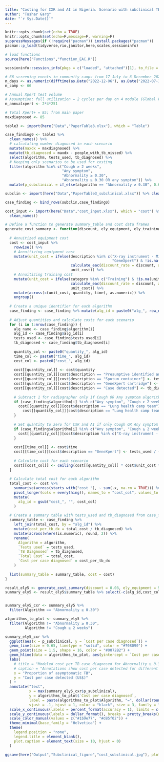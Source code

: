 ```yaml
---
title: "Costing for CXR and AI in Nigeria. Scenario with subclinical TB."
author: "Tushar Garg"
date: "`r Sys.Date()`"
---
```


```r
knitr::opts_chunk$set(echo = TRUE)
knitr::opts_chunk$set(echo=F,message=F, warning=F)
suppressMessages(if (!require("pacman")) install.packages("pacman"))
pacman::p_load(tidyverse,rio,janitor,here,scales,sessioninfo)

# load functions
source(here("Functions","function_EAC.R"))
```

```r
sessioninfo::session_info(pkgs = c("loaded", "attached")[1], to_file = here("Session info","Costing_Nigeria_analysis_subclinical_session_info.txt"))
```

```r
# 66 screening events in community camps from 17 July to 6 December 2022.
n_days <- as.numeric(difftime(as.Date("2022-12-06"), as.Date("2022-07-17"), units = "day"))
n_camp <- 66

# Annual Xpert test volume
# Assumption: full utilization = 2 cycles per day on 4 module (Global Fund guidance) for 251 days per annum
n_annualxpert <- 2*4*251

# Total Xpert+ = 85; from main paper
maxdiagnosed <- 85

table3 <- import(here("Data","PaperTable3.xlsx"), which = "Table")

case_finding0 <- table3 %>% 
  clean_names() %>% 
  # calculating number diagnosed in each scenario
  mutate(maxdx = maxdiagnosed) %>% 
  mutate(tb_diagnosed = maxdx - people_with_tb_missed) %>% 
  select(algorithm, tests_used, tb_diagnosed) %>% 
  # Keeping only scenarios to be used for costing
  filter(algorithm %in% c("Cough ≥ 2 weeks", 
                          "Any symptom", 
                          "Abnormality ≥ 0.30", 
                          "Abnormality ≥ 0.30 OR any symptom")) %>% 
  mutate(p_subclinical = if_else(algorithm == "Abnormality ≥ 0.30", 0.0988,NA))

subclin <- import(here("Data","PaperTable3_subclinical.xlsx")) %>% clean_names() %>% select(1:4)

case_finding <- bind_rows(subclin,case_finding0)

cost_input <- import(here("Data","cost_input.xlsx"), which = "cost") %>% 
  clean_names()
```

```r
# Define a function to generate summary_table and cost data frames
generate_cost_summary <- function(discount, ely_equipment, ely_training) {
  
  # Annuitized equipment cost
  cost <- cost_input %>%
    rowwise() %>%
    # Annuitizing equipment cost
    mutate(unit_cost = ifelse(description %in% c("X-ray instrument - MinXray TR90BH", 
                                                 "GeneXpert") & !is.na(unit_cost),
                              calculate_eac(discount_rate = discount, asset_price = unit_cost, ELY = ely_equipment),
                              unit_cost)) %>%
    # Annuitizing training cost
    mutate(unit_cost = ifelse(category %in% c("Training") & !is.na(unit_cost),
                              calculate_eac(discount_rate = discount, asset_price = unit_cost, ELY = ely_training),
                              unit_cost)) %>%
    mutate(across(c(unit_cost, quantity, time), as.numeric)) %>% 
    ungroup()
  
  # Create a unique identifier for each algorithm
  case_finding <- case_finding %>% mutate(alg_id = paste0("alg_", row_number()))
  
  # Adjust quantities and calculate costs for each scenario
  for (i in 1:nrow(case_finding)) {
    alg_name <- case_finding$algorithm[i]
    alg_id <- case_finding$alg_id[i]
    tests_used <- case_finding$tests_used[i]
    tb_diagnosed <- case_finding$tb_diagnosed[i]
    
    quantity_col <- paste0("quantity_", alg_id)
    time_col <- paste0("time_", alg_id)
    cost_col <- paste0("cost_", alg_id)
    
    cost[[quantity_col]] <- cost$quantity
    cost[[quantity_col]][cost$description == "Presumptive identified and sample provided"] <- tests_used
    cost[[quantity_col]][cost$description == "Sputum container"] <- tests_used
    cost[[quantity_col]][cost$description == "GeneXpert cartridge"] <- tests_used
    cost[[quantity_col]][cost$description == "Case detected"] <- tb_diagnosed
    
    # Subtract 1 for radiographer only if Cough OR Any symptom algorithms
    if (case_finding$algorithm[i] %in% c("Any symptom", "Cough ≥ 2 weeks")) {
      cost[[quantity_col]][cost$description == "Lung health camp team"] <- 
        cost[[quantity_col]][cost$description == "Lung health camp team"] - 1
    }
    
    # Set quantity to zero for CXR and AI if only Cough OR Any symptom algorithms
    if (case_finding$algorithm[i] %in% c("Any symptom", "Cough ≥ 2 weeks")) {
      cost[[quantity_col]][cost$description %in% c("X-ray instrument - MinXray TR90BH", "AI licence - qure.ai qXR")] <- 0
    }
    
    cost[[time_col]] <- cost$time
    cost[[time_col]][cost$description == "GeneXpert"] <- tests_used / (n_annualxpert + tests_used)
    
    # Calculate cost for each scenario
    cost[[cost_col]] <- ceiling(cost[[quantity_col]] * cost$unit_cost * cost[[time_col]])
  }
  
  # Calculate total cost for each algorithm
  total_cost <- cost %>%
    summarise(across(starts_with("cost_"), ~ sum(.x, na.rm = TRUE))) %>%
    pivot_longer(cols = everything(), names_to = "cost_col", values_to = "total_cost") %>%
    mutate(
      alg_id = gsub("cost_", "", cost_col)
    )
  
  # Create a summary table with tests_used and tb_diagnosed from case_finding
  summary_table <- case_finding %>% 
    left_join(total_cost, by = "alg_id") %>% 
    mutate(cost_per_tb_dx = total_cost / tb_diagnosed) %>% 
    mutate(across(where(is.numeric), round, 2)) %>%
    rename(
      Algorithm = algorithm,
      `Tests used` = tests_used,
      `TB Diagnosed` = tb_diagnosed,
      `Total Cost` = total_cost,
      `Cost per case diagnosed` = cost_per_tb_dx
    )
  
  list(summary_table = summary_table, cost = cost)
}

```

```r
result_ely5 <- generate_cost_summary(discount = 0.03, ely_equipment = 5, ely_training = 2)
summary_ely5 <- result_ely5$summary_table %>% select(-c(alg_id,cost_col))


summary_ely5_cxr <- summary_ely5 %>% 
  filter(Algorithm == "Abnormality ≥ 0.30")
```

```r
algorithms_to_plot <- summary_ely5 %>% 
  filter(Algorithm != "Abnormality ≥ 0.30",
         Algorithm != "Cough ≥ 2 weeks")

summary_ely5_cxr %>% 
  ggplot(aes(x = p_subclinical, y = `Cost per case diagnosed`)) +
  geom_line(size = 0.65, linetype = "solid", color = "#708090") +
  geom_point(size = 1.5, shape = 16, color = "#0072B2") +
  geom_hline(data = algorithms_to_plot, aes(yintercept = `Cost per case diagnosed`, color = Algorithm), linetype = "dashed") +
  labs(
    # title = "Modeled cost per TB case diagnosed for Abnormality ≥ 0.30 algorithm",
    # caption = "Annotations show cost per case detected for different scenario from the main analysis."
    x = "Proportion of asymptomatic TB",
    y = "Cost per case detected (US$)"
  ) +
  annotate("text", 
           x = max(summary_ely5_cxr$p_subclinical), 
           y = algorithms_to_plot$`Cost per case diagnosed`, 
           label = paste(algorithms_to_plot$Algorithm, "=", dollar(round(algorithms_to_plot$`Cost per case diagnosed`, 0))), 
           vjust = -1, hjust = 1, color = "black", size = 3, family = "Helvetica") +
  scale_x_continuous(labels = percent_format(accuracy = 1), limits = c(0, NA)) +  
  scale_y_continuous(labels = dollar_format(), breaks = pretty_breaks(n = 4)) +  
  scale_color_manual(values = c("#1b9e77", "#d85f02")) +  
  theme_minimal(base_family = "Helvetica") +
  theme(
    legend.position = "none",  
    legend.title = element_blank(), 
    plot.caption = element_text(size = 10, hjust = 0)  
  )

ggsave(here("Output","Subclinical_figure","cost_subclinical.jpg"), plot = last_plot(), width = 9, height = 6, dpi = 600)
```

